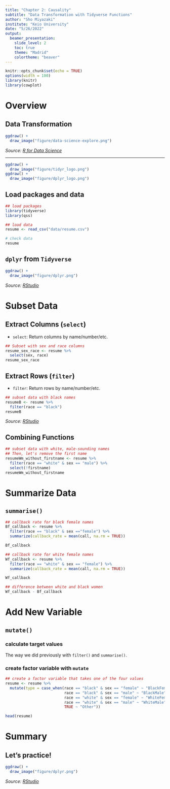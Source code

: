```yaml
---
title: "Chapter 2: Causality"
subtitle: "Data Transformation with Tidyverse Functions"
author: "Sho Miyazaki"
institute: "Keio University"
date: "5/26/2022"
output: 
  beamer_presentation:
    slide_level: 2
    toc: true
    theme: "Madrid"
    colortheme: "beaver"
---
```


```r
knitr::opts_chunk$set(echo = TRUE)
options(width = 100)
library(knitr)
library(cowplot)
```

# Overview

## Data Transformation

```r
ggdraw() + 
  draw_image("figure/data-science-explore.png") 
```
*Source: [R for Data Science](https://r4ds.had.co.nz/explore-intro.html)*

---
```r
ggdraw() + 
  draw_image("figure/tidyr_logo.png") 
ggdraw() + 
  draw_image("figure/dplyr_logo.png") 
```

## Load packages and data
\small
```r
## load packages
library(tidyverse)
library(qss)

## load data
resume <- read_csv("data/resume.csv")

# check data 
resume
```

## `dplyr` from `Tidyverse`

```r
ggdraw() + 
  draw_image("figure/dplyr.png") 
```
*Source: [RStudio](https://www.rstudio.com/resources/webinars/tidyverse-visualization-manipulation-basics/)*

# Subset Data

## Extract Columns (`select`) 

- `select`: Return columns by name/number/etc.
```r
## Subset with sex and race columns
resume_sex_race <- resume %>% 
  select(sex, race)
resume_sex_race
```


## Extract Rows (`filter`)

- `filter`: Return rows by name/number/etc.

```r
## subset data with black names
resumeB <- resume %>% 
  filter(race == "black")
resumeB
```
*Source: [RStudio](https://github.com/rstudio/cheatsheets/blob/main/data-transformation.pdf)*


## Combining Functions

```r
## subset data with white, male-sounding names
## Then, let's remove the first name
resumeWm_without_firstname <- resume %>% 
  filter(race == "white" & sex == "male") %>% 
  select(!firstname)
resumeWm_without_firstname
```


# Summarize Data
## `summarise()`
\tiny
```r
## callback rate for black female names
Bf_callback <- resume %>% 
  filter(race == "black" & sex =="female") %>%
  summarize(callback_rate = mean(call, na.rm = TRUE))

Bf_callback

## callback rate for white female names
Wf_callback <- resume %>% 
  filter(race == "white" & sex == "female") %>%
  summarize(callback_rate = mean(call, na.rm = TRUE))

Wf_callback

## difference between white and black women
Wf_callback - Bf_callback
```

# Add New Variable
## `mutate()`
\tiny

### calculate target values
The way we did previously with `filter()` and `summarise()`. 

### create factor variable with `mutate`
```r
## create a factor variable that takes one of the four values
resume <- resume %>%
  mutate(type = case_when(race == "black" & sex == "female" ~ "BlackFemale",
                          race == "black" & sex == "male" ~ "BlackMale",
                          race == "white" & sex == "female" ~ "WhiteFemale",
                          race == "white" & sex == "male" ~ "WhiteMale",
                          TRUE ~ "Other"))

head(resume)
```

# Summary

## Let's practice!
```r
ggdraw() + 
  draw_image("figure/dplyr.png") 
```
*Source: [RStudio](https://www.rstudio.com/resources/webinars/tidyverse-visualization-manipulation-basics/)*
